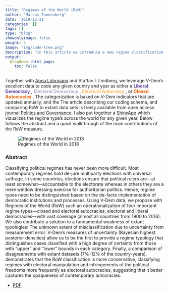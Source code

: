 ```yaml
---
title: "Regimes of the World (RoW)"
author: "Marcus Tannenberg"
date: '2018-12-21'
categories: []
tags: []
type: "blog"
showonlyimage: false
weight: 3
image: "img/code-tree.png"
description: "In this article we introduce a new regime classification for almost all countries from 1900 up until today based on V-Dem data"
output:
  blogdown::html_page:
    toc: false
---
```


Together with [Anna Lührmann](https://sites.google.com/view/anna-luehrmann/) and Staffan I. Lindberg, we leverage V-Dem's excellent data to code any given country and year as either a <span style="color:#5e3c99"> **Liberal Democracy** </span>,  <span style="color:#b2abd2"> **Electoral Democracy** </span>, <span style="color:#fdb863"> **Electoral Autocracy** </span>, or <span style="color:#e66101"> **Closed Autocracies** </span>. The categorization is based on V-Dem indicators that are updated annually, and the  The article describing our coding schema, and comparing RoW to extant data sets is freely available from open access journal [Politics and Governance](https://www.cogitatiopress.com/politicsandgovernance/index). I also put together a [ShinyApp](https://tannenberg.shinyapps.io/regimes-of-the-world/) which vizualizes the regime type's across the world for any given year. Below follows the abstract and a quick walkthrough of the main contributions of the RoW measure. 

![Regimes of the World in 2018](/img/row_map.png)

### Abstract

Classifying political regimes has never been more difficult. Most contemporary regimes hold de-jure multiparty elections with universal suffrage. In some countries, elections ensure that political rulers are—at least somewhat—accountable to the electorate whereas in others they are a mere window dressing exercise for authoritarian politics. Hence, regime types need to be distinguished based on the de-facto implementation of democratic institutions and processes. Using V-Dem data, we propose with Regimes of the World (RoW) such an operationalization of four important regime types—closed and electoral autocracies; electoral and liberal democracies—with vast coverage (almost all countries from 1900 to 2016). We also contribute a solution to a fundamental weakness of extant typologies: The unknown extent of misclassification due to uncertainty from measurement error. V-Dem’s measures of uncertainty (Bayesian highest posterior densities) allow us to be the first to provide a regime typology that distinguishes cases classified with a high degree of certainty from those with “upper” and “lower” bounds in each category. Finally, a comparison of disagreements with extant datasets (7%–12% of the country-years), demonstrates that the RoW classification is more conservative, classifying regimes with electoral manipulation and infringements of the political freedoms more frequently as electoral autocracies, suggesting that it better captures the opaqueness of contemporary autocracies.

- [PDF](https://www.cogitatiopress.com/politicsandgovernance/article/download/1214/1214)
